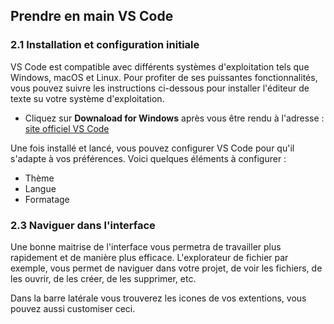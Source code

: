<h2>Prendre en main VS Code</h2>

<h3>2.1 Installation et configuration initiale</h3>
<p>
  VS Code est compatible avec différents systèmes d'exploitation tels que
  Windows, macOS et Linux. Pour profiter de ses puissantes fonctionnalités, vous
  pouvez suivre les instructions ci-dessous pour installer l'éditeur de texte su
  votre système d'exploitation.
</p>
<ul>
  <li>
    Cliquez sur <b>Downaload for Windows</b> après vous être rendu à l'adresse :
    <a href="https://code.visualstudio.com/" target="_blank">
      site officiel VS Code
    </a>
  </li>
</ul>

<p>
  Une fois installé et lancé, vous pouvez configurer VS Code pour qu'il s'adapte
  à vos préférences. Voici quelques éléments à configurer :
</p>
<ul>
  <li>Thème</li>
  <li>Langue</li>
  <li>Formatage</li>
</ul>

<h3>2.3 Naviguer dans l'interface</h3>
<p>
  Une bonne maitrise de l'interface vous permetra de travailler plus rapidement
  et de manière plus efficace. L'explorateur de fichier par exemple, vous permet
  de naviguer dans votre projet, de voir les fichiers, de les ouvrir, de les
  créer, de les supprimer, etc.
</p>
<p>
  Dans la barre latérale vous trouverez les icones de vos extentions, vous
  pouvez aussi customiser ceci.
</p>
